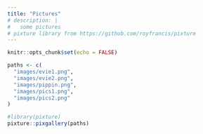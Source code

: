 ```yaml
---
title: "Pictures"
# description: |
#   some pictures
# pixture library from https://github.com/royfrancis/pixture
---
```


```r
knitr::opts_chunk$set(echo = FALSE)
```


```r
paths <- c(
  "images/evie1.png",
  "images/evie2.png",
  "images/pippin.png",  
  "images/pics1.png",
  "images/pics2.png"
)

#library(pixture)
pixture::pixgallery(paths)
```
